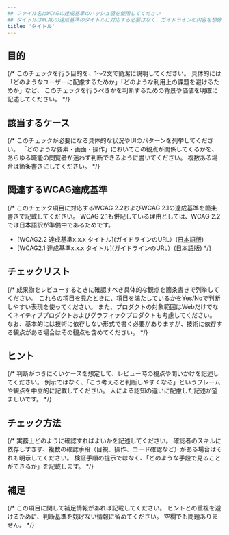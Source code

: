 ```yaml
---
## ファイル名はWCAGの達成基準のハッシュ値を使用してください
## タイトルはWCAGの達成基準のタイトルに対応する必要はなく、ガイドラインの内容を想像しやすいタイトルをつけてください
title: 'タイトル' 
---
```


## 目的

{/* 
このチェックを行う目的を、1〜2文で簡潔に説明してください。
具体的には「どのようなユーザーに配慮するためか」「どのような利用上の課題を避けるためか」など、
このチェックを行うべきかを判断するための背景や価値を明確に記述してください。
*/}

## 該当するケース

{/* 
このチェックが必要になる具体的な状況やUIのパターンを列挙してください。
「どのような要素・画面・操作」においてこの観点が関係してくるかを、あらゆる職能の閲覧者が迷わず判断できるように書いてください。
複数ある場合は箇条書きにしてください。
*/}

## 関連するWCAG達成基準

{/* 
このチェック項目に対応するWCAG 2.2およびWCAG 2.1の達成基準を箇条書きで記載してください。
WCAG 2.1も併記している理由としては、WCAG 2.2では日本語訳が準備中であるためです。
- [WCAG2.2 達成基準x.x.x タイトル](ガイドラインのURL）([日本語版](日本語ガイドラインのURL))
- [WCAG2.1 達成基準x.x.x タイトル](ガイドラインのURL）([日本語版](日本語ガイドラインのURL))
*/}

## チェックリスト

{/* 
成果物をレビューするときに確認すべき具体的な観点を箇条書きで列挙してください。
これらの項目を見たときに、項目を満たしているかをYes/Noで判断しやすい表現を使ってください。
また、プロダクトの対象範囲はWebだけでなくネイティブプロダクトおよびグラフィックプロダクトも考慮してください。
なお、基本的には技術に依存しない形式で書く必要がありますが、技術に依存する観点がある場合はその観点も含めてください。
*/}

## ヒント

{/* 
判断がつきにくいケースを想定して、レビュー時の視点や問いかけを記述してください。
例示ではなく、「こう考えると判断しやすくなる」というフレームや観点を中立的に記載してください。
人による認知の違いに配慮した記述が望ましいです。
*/}

## チェック方法

{/* 
実務上どのように確認すればよいかを記述してください。
確認者のスキルに依存しすぎず、複数の確認手段（目視、操作、コード確認など）がある場合はそれも明示してください。
検証手順の提示ではなく、「どのような手段で見ることができるか」を記載します。
*/}

## 補足

{/* 
この項目に関して補足情報があれば記載してください。
ヒントとの重複を避けるために、判断基準を妨げない情報に留めてください。
空欄でも問題ありません。
*/}